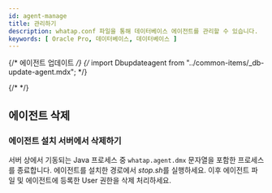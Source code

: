 ```yaml
---
id: agent-manage
title: 관리하기
description: whatap.conf 파일을 통해 데이터베이스 에이전트를 관리할 수 있습니다.
keywords: [ Oracle Pro, 데이터베이스, 데이터베이스 ]
---
```


{/* 에이전트 업데이트 */}
{/* import Dbupdateagent from "../common-items/_db-update-agent.mdx"; */}

{/* <Dbupdateagent /> */}

## 에이전트 삭제

### 에이전트 설치 서버에서 삭제하기

서버 상에서 기동되는 Java 프로세스 중 `whatap.agent.dmx` 문자열을 포함한 프로세스를 종료합니다. 에이전트를 설치한 경로에서 *stop.sh*를 실행하세요. 이후 에이전트 파일 및 에이전트에 등록한 User 권한을 삭제 처리하세요.


<Dbunistallagentinservice /> 